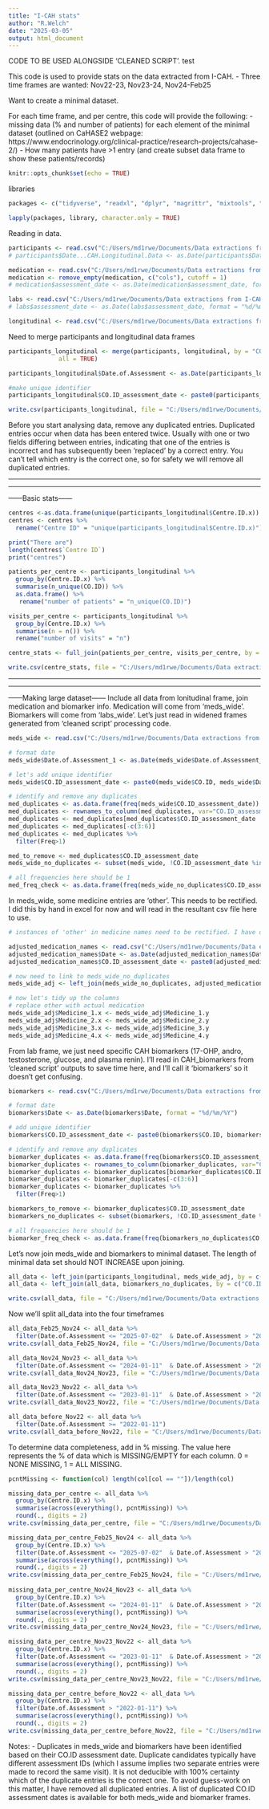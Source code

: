 ```yaml
---
title: "I-CAH stats"
author: "R.Welch"
date: "2025-03-05"
output: html_document
---
```


CODE TO BE USED ALONGSIDE 'CLEANED SCRIPT'. test

This code is used to provide stats on the data extracted from I-CAH.
- Three time frames are wanted: Nov22-23, Nov23-24, Nov24-Feb25

Want to create a minimal dataset.

For each time frame, and per centre, this code will provide the following:
- missing data (% and number of patients) for each element of the minimal dataset (outlined on CaHASE2 webpage: https://www.endocrinology.org/clinical-practice/research-projects/cahase-2/)
- How many patients have >1 entry (and create subset data frame to show these patients/records)

```r
knitr::opts_chunk$set(echo = TRUE)
```

libraries
```r
packages <- c("tidyverse", "readxl", "dplyr", "magrittr", "mixtools", "emmeans", "readr","data.table", "lubridate", "ggplot2", "skimr", "ggstatsplot","summarytools", "knitr", "here", "ggthemes", "Amelia", "tidyr", "naniar", "stringr", "janitor")

lapply(packages, library, character.only = TRUE)
```

Reading in data.
```r
participants <- read.csv("C:/Users/md1rwe/Documents/Data extractions from I-CAH/Feb 2025/I-CAH_data_Feb_2025/data/Core only 24.02.2025.csv", header=T, na.strings= c("", "NA"))
# participants$Date...CAH.Longitudinal.Data <- as.Date(participants$Date...CAH.Longitudinal.Data, format = "%d/%m/%Y")

medication <- read.csv("C:/Users/md1rwe/Documents/Data extractions from I-CAH/Feb 2025/I-CAH_data_Feb_2025/data/Glucocorticoids Data 24.02.2025.csv", header=T, na.strings= c("", "NA"))
medication <- remove_empty(medication, c("cols"), cutoff = 1)
# medication$assessment_date <- as.Date(medication$assessment_date, format = "%d/%m/%Y")

labs <- read.csv("C:/Users/md1rwe/Documents/Data extractions from I-CAH/Feb 2025/I-CAH_data_Feb_2025/data/Labs data 24.02.2025.csv", header=T, na.strings= c("", "NA"))
# labs$assessment_date <- as.Date(labs$assessment_date, format = "%d/%m/%Y")

longitudinal <- read.csv("C:/Users/md1rwe/Documents/Data extractions from I-CAH/Feb 2025/I-CAH_data_Feb_2025/data/Longitudinal data 24.02.2025.csv", header=T, na.strings= c("", "NA"))
```

Need to merge participants and longitudinal data frames
```r
participants_longitudinal <- merge(participants, longitudinal, by = "CO.ID",
              all = TRUE)

participants_longitudinal$Date.of.Assessment <- as.Date(participants_longitudinal$Date.of.Assessment, format = "%d/%m/%Y")

#make unique identifier
participants_longitudinal$CO.ID_assessment_date <- paste0(participants_longitudinal$CO.ID, participants_longitudinal$Date.of.Assessment)

write.csv(participants_longitudinal, file = "C:/Users/md1rwe/Documents/Data extractions from I-CAH/Feb 2025/I-CAH_data_Feb_2025/data/participants_longitudinal.csv", row.names = F)
```

Before you start analysing data, remove any duplicated entries.
Duplicated entries occur when data has been entered twice. Usually with one or two fields differing between entries, indicating that one of the entries is incorrect and has subsequently been 'replaced' by a correct entry. You can't tell which entry is the correct one, so for safety we will remove all duplicated entries.


*********************************
*********************************
------Basic stats------

```r
centres <-as.data.frame(unique(participants_longitudinal$Centre.ID.x))
centres <- centres %>%
  rename("Centre ID" = "unique(participants_longitudinal$Centre.ID.x)")

print("There are")
length(centres$`Centre ID`)
print("centres")
```

```r
patients_per_centre <- participants_longitudinal %>%
  group_by(Centre.ID.x) %>%
  summarise(n_unique(CO.ID)) %>%
  as.data.frame() %>%
   rename("number of patients" = "n_unique(CO.ID)")
```

```r
visits_per_centre <- participants_longitudinal %>%
  group_by(Centre.ID.x) %>%
  summarise(n = n()) %>%
  rename("number of visits" = "n")
```

```r
centre_stats <- full_join(patients_per_centre, visits_per_centre, by = "Centre.ID.x")

write.csv(centre_stats, file = "C:/Users/md1rwe/Documents/Data extractions from I-CAH/Feb 2025/I-CAH_data_Feb_2025/outputs/centre_stats.csv", row.names = F)
```


*********************************
*********************************
------Making large dataset------
Include all data from lonitudinal frame, join medication and biomarker info.
Medication will come from 'meds_wide'.
Biomarkers will come from 'labs_wide'.
Let's just read in widened frames generated from 'cleaned script' processing code.
```r
meds_wide <- read.csv("C:/Users/md1rwe/Documents/Data extractions from I-CAH/Feb 2025/I-CAH_data_Feb_2025/outputs/meds_wide.csv", header=T, na.strings= c("", "NA"))
```


```r
# format date
meds_wide$Date.of.Assessment_1 <- as.Date(meds_wide$Date.of.Assessment_1, format = "%Y-%m-%d")

# let's add unique identifier
meds_wide$CO.ID_assessment_date <- paste0(meds_wide$CO.ID, meds_wide$Date.of.Assessment_1)

# identify and remove any duplicates
med_duplicates <- as.data.frame(freq(meds_wide$CO.ID_assessment_date))
med_duplicates <- rownames_to_column(med_duplicates, var="CO.ID_assessment_date")
med_duplicates <- med_duplicates[med_duplicates$CO.ID_assessment_date != c("Total", "<NA>"),]
med_duplicates <- med_duplicates[-c(3:6)]
med_duplicates <- med_duplicates %>%
  filter(Freq>1)

med_to_remove <- med_duplicates$CO.ID_assessment_date
meds_wide_no_duplicates <- subset(meds_wide, !CO.ID_assessment_date %in% med_to_remove)

# all frequencies here should be 1
med_freq_check <- as.data.frame(freq(meds_wide_no_duplicates$CO.ID_assessment_date))
```

In meds_wide, some medicine entries are 'other'. This needs to be rectified. I did this by hand in excel for now and will read in the resultant csv file here to use.
```r
# instances of 'other' in medicine names need to be rectified. I have done this manually in excel for now.

adjusted_medication_names <- read.csv("C:/Users/md1rwe/Documents/Data extractions from I-CAH/Feb 2025/I-CAH_data_Feb_2025/data/adjusted_medication_names.csv", header=T, na.strings= c("", "NA"))
adjusted_medication_names$Date <- as.Date(adjusted_medication_names$Date, format = "%d/%m/%Y")
adjusted_medication_names$CO.ID_assessment_date <- paste0(adjusted_medication_names$CO.ID, adjusted_medication_names$Date)

# now need to link to meds_wide_no_duplicates
meds_wide_adj <- left_join(meds_wide_no_duplicates, adjusted_medication_names, by = c("CO.ID_assessment_date"))

# now let's tidy up the columns
# replace other with actual medication
meds_wide_adj$Medicine_1.x <- meds_wide_adj$Medicine_1.y
meds_wide_adj$Medicine_2.x <- meds_wide_adj$Medicine_2.y
meds_wide_adj$Medicine_3.x <- meds_wide_adj$Medicine_3.y  
meds_wide_adj$Medicine_4.x <- meds_wide_adj$Medicine_4.y
```


From lab frame, we just need specific CAH biomarkers (17-OHP, andro, testosterone, glucose, and plasma renin).
I'll read in CAH_biomarkers from 'cleaned script' outputs to save time here, and I'll call it 'biomarkers' so it doesn't get confusing.
```r
biomarkers <- read.csv("C:/Users/md1rwe/Documents/Data extractions from I-CAH/Feb 2025/I-CAH_data_Feb_2025/outputs/CAH_biomarkers.csv", header=T, na.strings= c("", "NA"))

# format date
biomarkers$Date <- as.Date(biomarkers$Date, format = "%d/%m/%Y")

# add unique identifier
biomarkers$CO.ID_assessment_date <- paste0(biomarkers$CO.ID, biomarkers$Date)

# identify and remove any duplicates
biomarker_duplicates <- as.data.frame(freq(biomarkers$CO.ID_assessment_date))
biomarker_duplicates <- rownames_to_column(biomarker_duplicates, var="CO.ID_assessment_date")
biomarker_duplicates <- biomarker_duplicates[biomarker_duplicates$CO.ID_assessment_date != c("Total", "<NA>"),]
biomarker_duplicates <- biomarker_duplicates[-c(3:6)]
biomarker_duplicates <- biomarker_duplicates %>%
  filter(Freq>1)

biomarkers_to_remove <- biomarker_duplicates$CO.ID_assessment_date
biomarkers_no_duplicates <- subset(biomarkers, !CO.ID_assessment_date %in% biomarkers_to_remove)

# all frequencies here should be 1
biomarker_freq_check <- as.data.frame(freq(biomarkers_no_duplicates$CO.ID_assessment_date))
```

Let's now join meds_wide and biomarkers to minimal dataset.
The length of minimal data set should NOT INCREASE upon joining.
```r
all_data <- left_join(participants_longitudinal, meds_wide_adj, by = c("CO.ID_assessment_date"))
all_data <- left_join(all_data, biomarkers_no_duplicates, by = c("CO.ID_assessment_date"))

write.csv(all_data, file = "C:/Users/md1rwe/Documents/Data extractions from I-CAH/Feb 2025/I-CAH_data_Feb_2025/outputs/all_data.csv", row.names = FALSE, na = "")
```

Now we'll split all_data into the four timeframes
```r
all_data_Feb25_Nov24 <- all_data %>%
  filter(Date.of.Assessment <= "2025-07-02"  & Date.of.Assessment > "2024-01-11")
write.csv(all_data_Feb25_Nov24, file = "C:/Users/md1rwe/Documents/Data extractions from I-CAH/Feb 2025/I-CAH_data_Feb_2025/outputs/all_data/all_data_Feb25_Nov24.csv", row.names = FALSE, na = "")

all_data_Nov24_Nov23 <- all_data %>%
  filter(Date.of.Assessment <= "2024-01-11"  & Date.of.Assessment > "2023-01-11")
write.csv(all_data_Nov24_Nov23, file = "C:/Users/md1rwe/Documents/Data extractions from I-CAH/Feb 2025/I-CAH_data_Feb_2025/outputs/all_data/all_data_Nov24_Nov23.csv", row.names = FALSE, na = "")

all_data_Nov23_Nov22 <- all_data %>%
  filter(Date.of.Assessment <= "2023-01-11"  & Date.of.Assessment > "2022-01-11")
write.csv(all_data_Nov23_Nov22, file = "C:/Users/md1rwe/Documents/Data extractions from I-CAH/Feb 2025/I-CAH_data_Feb_2025/outputs/all_data/all_data_Nov23_Nov22.csv", row.names = FALSE, na = "")

all_data_before_Nov22 <- all_data %>%
  filter(Date.of.Assessment >= "2022-01-11")
write.csv(all_data_before_Nov22, file = "C:/Users/md1rwe/Documents/Data extractions from I-CAH/Feb 2025/I-CAH_data_Feb_2025/outputs/all_data/all_data_before_Nov22.csv", row.names = FALSE, na = "")
```


To determine data completeness, add in % missing. The value here represents the % of data which is MISSING/EMPTY for each column.
0 = NONE MISSING, 1 = ALL MISSING.
```r
pcntMissing <- function(col) length(col[col == ""])/length(col)

missing_data_per_centre <- all_data %>%
  group_by(Centre.ID.x) %>%
  summarise(across(everything(), pcntMissing)) %>%
  round(., digits = 2)
write.csv(missing_data_per_centre, file = "C:/Users/md1rwe/Documents/Data extractions from I-CAH/Feb 2025/I-CAH_data_Feb_2025/outputs/all_data/missing_data_per_centre.csv", row.names = FALSE, na = "")

missing_data_per_centre_Feb25_Nov24 <- all_data %>%
  group_by(Centre.ID.x) %>%
  filter(Date.of.Assessment <= "2025-07-02"  & Date.of.Assessment > "2024-01-11") %>%
  summarise(across(everything(), pcntMissing)) %>%
  round(., digits = 2)
write.csv(missing_data_per_centre_Feb25_Nov24, file = "C:/Users/md1rwe/Documents/Data extractions from I-CAH/Feb 2025/I-CAH_data_Feb_2025/outputs/all_data/missing_data_per_centre_Feb25_Nov24.csv", row.names = FALSE, na = "")
  
missing_data_per_centre_Nov24_Nov23 <- all_data %>%
  group_by(Centre.ID.x) %>%
  filter(Date.of.Assessment <= "2024-01-11"  & Date.of.Assessment > "2023-01-11") %>%
  summarise(across(everything(), pcntMissing)) %>%
  round(., digits = 2)
write.csv(missing_data_per_centre_Nov24_Nov23, file = "C:/Users/md1rwe/Documents/Data extractions from I-CAH/Feb 2025/I-CAH_data_Feb_2025/outputs/all_data/missing_data_per_centre_Nov24_Nov23.csv", row.names = FALSE, na = "")

missing_data_per_centre_Nov23_Nov22 <- all_data %>%
  group_by(Centre.ID.x) %>%
  filter(Date.of.Assessment <= "2023-01-11"  & Date.of.Assessment > "2022-01-11") %>%
  summarise(across(everything(), pcntMissing)) %>%
  round(., digits = 2)
write.csv(missing_data_per_centre_Nov23_Nov22, file = "C:/Users/md1rwe/Documents/Data extractions from I-CAH/Feb 2025/I-CAH_data_Feb_2025/outputs/all_data/missing_data_per_centre_Nov23_Nov22.csv", row.names = FALSE, na = "")

missing_data_per_centre_before_Nov22 <- all_data %>%
  group_by(Centre.ID.x) %>%
  filter(Date.of.Assessment > "2022-01-11") %>%
  summarise(across(everything(), pcntMissing)) %>%
  round(., digits = 2)
write.csv(missing_data_per_centre_before_Nov22, file = "C:/Users/md1rwe/Documents/Data extractions from I-CAH/Feb 2025/I-CAH_data_Feb_2025/outputs/all_data/missing_data_per_centre_before_Nov22.csv", row.names = FALSE, na = "")

```







Notes:
- Duplicates in meds_wide and biomarkers have been identified based on their CO.ID assessment date. Duplicate candidates typically have different assessment IDs (which I assume     implies two separate entries were made to record the same visit). It is not deducible with 100% certainty which of the duplicate entries is the correct one. To avoid guess-work on this matter, I have removed all duplicated entries. A list of duplicated CO.ID assessment dates is available for both meds_wide and biomarker frames.





